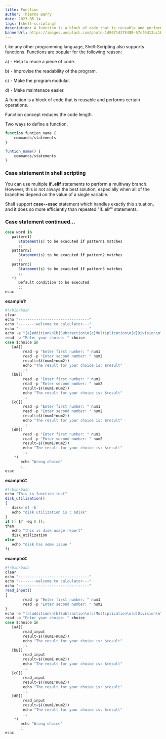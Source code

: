 ```yaml
---
title: Function
author: Thierno Barry
date: 2023-05-14
tags: [shell-scripting]
description: A function is a block of code that is reusable and performs certain operations.
bannerUrl: https://images.unsplash.com/photo-1480714378408-67cf0d13bc1b
---
```


Like any other programming language, Shell-Scripting also supports functions. Functions are popular for the following reason:

a) - Help to reuse a piece of code.

b) - Improvise the readability of the program.

c) - Make the program modular.

d) - Make maintenace easier.

A function is a block of code that is reusable and performs certain operations.

Function concept reduces the code length.

Two ways to define a function.

```jsx
function funtion_name {
    commands/statements
}

funtion_name() {
    commands/statements
}
```

### Case statement in shell scripting

You can use multiple **if..elif** statements to perform a multiway branch. However, this is not always the best solution, especially when all of the branches depend on the value of a single variable.

Shell support **case--esac** statement which handles exactly this situation, and it does so more efficiently than repeated "if..elif" statements.

### Case statement continued...

```jsx
case word in
   pattern1)
      Statement(s) to be exacuted if pattern1 matches
      ;;
   pattern2)
      Statement(s) to be exacuted if pattern2 matches
      ;;
   pattern3)
      Statement(s) to be exacuted if pattern3 matches
      ;;
   *)
      Default condition to be executed
      ;;
esac
```


**example1:**

```jsx
#!/bin/bash
clear
echo "--------------------------------"
echo "--------welcome to calculator---"
echo "--------------------------------"
echo -e "[a]addition\n[b]Subtraction\n[c]Multiplication\n[d]Division\n"
read -p "Enter your choice: " choice
case $choice in
   [aA])
        read -p "Enter first number: " num1
        read -p "Enter second number: " num2
        result=$((num1+num2))
        echo "The result for your choice is: $result"
        ;;
   [bB])
        read -p "Enter first number: " num1
        read -p "Enter second number: " num2
        result=$((num1-num2))
        echo "The result for your choice is: $result"
        ;;
   [cC])
        read -p "Enter first number: " num1
        read -p "Enter second number: " num2
        result=$((num1*num2))
        echo "The result for your choice is: $result"
        ;;
   [dB])
        read -p "Enter first number: " num1
        read -p "Enter second number: " num2
        result=$((num1/num2))
        echo "The result for your choice is: $result"
        ;;
    *)
       echo "Wrong choice"
       ;;
esac
``` 

**example2:**

```jsx
#!/bin/bash
echo "This is function test"
disk_utilization()
{
   disk=`df -h`
   echo "disk utilization is : $disk"
}
if [[ $? -eq 0 ]];
then
   echo "this is disk usage report"
   disk_utilization
else
   echo "disk has some issue "
fi
```

**example3:**

```jsx
#!/bin/bash
clear
echo "--------------------------------"
echo "--------welcome to calculator---"
echo "--------------------------------"
read_input()
{
        read -p "Enter first number: " num1
        read -p "Enter second number: " num2
}
echo -e "[a]addition\n[b]Subtraction\n[c]Multiplication\n[d]Division\n"
read -p "Enter your choice: " choice
case $choice in
   [aA])
        read_input
        result=$((num1+num2))
        echo "The result for your choice is: $result"
        ;;
   [bB])
        read_input
        result=$((num1-num2))
        echo "The result for your choice is: $result"
        ;;
   [cC])
        read_input
        result=$((num1*num2))
        echo "The result for your choice is: $result"
        ;;
   [dB])
        read_input
        result=$((num1/num2))
        echo "The result for your choice is: $result"
        ;;
    *)
       echo "Wrong choice"
       ;;
esac
```
